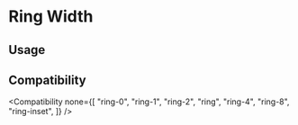 
# Ring Width

## Usage

<Usage />

## Compatibility

<Compatibility
  none={[
    "ring-0",
    "ring-1",
    "ring-2",
    "ring",
    "ring-4",
    "ring-8",
    "ring-inset",
  ]}
/>
